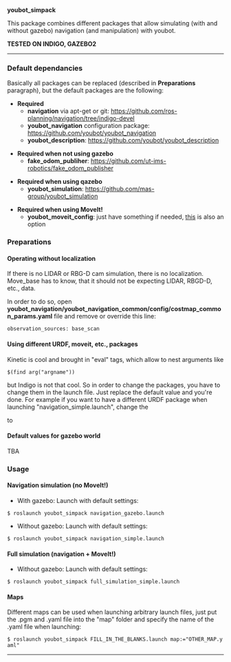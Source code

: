 ''' youbot_simpack '''

This package combines different packages that allow simulating (with and without gazebo) navigation (and manipulation) with youbot.

''' TESTED ON INDIGO, GAZEBO2 '''
----
=== Default dependancies ===
Basically all packages can be replaced (described in '''Preparations''' paragraph), but the default packages are the following:
* '''Required'''
** '''navigation''' via apt-get or git: https://github.com/ros-planning/navigation/tree/indigo-devel
** '''youbot_navigation''' configuration package: https://github.com/youbot/youbot_navigation
** '''youbot_description''': https://github.com/youbot/youbot_description

* '''Required when not using gazebo'''
** '''fake_odom_publiher''': https://github.com/ut-ims-robotics/fake_odom_publisher

* '''Required when using qazebo'''
** '''youbot_simulation''': https://github.com/mas-group/youbot_simulation

* '''Required when using MoveIt!'''
** '''youbot_moveit_config''': just have something if needed, [https://github.com/svenschneider/youbot-manipulation/tree/indigo/youbot_moveit this] is also an option

=== Preparations ===
==== Operating without localization ====
If there is no LIDAR or RBG-D cam simulation, there is no localization. Move_base has to know, that it should not be expecting LIDAR, RBGD-D, etc., data.

In order to do so, open ''' youbot_navigation/youbot_navigation_common/config/costmap_common_params.yaml''' file and remove or override this line: 
 observation_sources: base_scan

==== Using different URDF, moveit, etc., packages ====
Kinetic is cool and brought in "eval" tags, which allow to nest arguments like
 $(find arg("argname"))
but Indigo is not that cool. So in order to change the packages, you have to change them in the launch file. Just replace the default value and you're done. For example if you want to have a different URDF package when launching "navigation_simple.launch", change the
 <arg name="robot_description_package" default="$(find youbot_description)"/>
to
 <arg name="robot_description_package" default="$(find YOUR_DESIRED_PACKAGE)"/>

==== Default values for gazebo world ====
TBA

=== Usage ===
==== Navigation simulation (no MoveIt!) ====
* With gazebo: Launch with default settings:
 $ roslaunch youbot_simpack navigation_gazebo.launch

* Without gazebo: Launch with default settings:
 $ roslaunch youbot_simpack navigation_simple.launch

==== Full simulation (navigation + MoveIt!) ====
* Without gazebo: Launch with default settings:
 $ roslaunch youbot_simpack full_simulation_simple.launch

==== Maps ====
Different maps can be used when launching arbitrary launch files, just put the .pgm and .yaml file into the "map" folder and specify the name of the .yaml file when launching:
 $ roslaunch youbot_simpack FILL_IN_THE_BLANKS.launch map:="OTHER_MAP.yaml"
----

